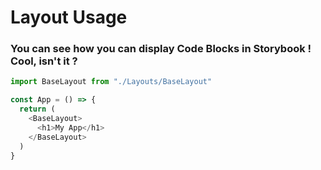 
<Meta title="Layout Usage" />

<h1>Layout Usage</h1>

<h3>
  You can see how you can display Code Blocks in Storybook ! Cool, isn't it ?
</h3>

```js
import BaseLayout from "./Layouts/BaseLayout"

const App = () => {
  return (
    <BaseLayout>
      <h1>My App</h1>
    </BaseLayout>
  )
}
```
